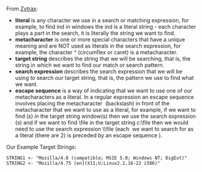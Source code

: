 From [Zytrax](<http://www.zytrax.com/tech/web/regex.htm#intro>):

+  **literal** is any character we use in a search or matching expression, for example, to find ind in windows the ind is a literal string - each character plays a part in the search, it is literally the string we want to find.
+  **metacharacter** is one or more special characters that have a unique meaning and are NOT used as literals in the search expression, for example, the character ^ (circumflex or caret) is a metacharacter.
+  **target string**	describes the string that we will be searching, that is, the string in which we want to find our match or search pattern.
+  **search expression** describes the search expression that we will be using to search our target string, that is, the pattern we use to find what we want.
+  **escape sequence** is a way of indicating that we want to use one of our metacharacters as a literal.
In a regular expression an escape sequence involves placing the metacharacter \ (backslash) in front of the metacharacter that we want to use as a literal, for example, if we want to find (s) in the target string window(s) then we use the search expression \(s\) and if we want to find \\file in the target string c:\\file then we would need to use the search expression \\\\file (each \ we want to search for as a literal (there are 2) is preceded by an escape sequence \).

Our Example Target Strings:
```
STRING1 <- "Mozilla/4.0 (compatible; MSIE 5.0; Windows NT; DigExt)"
STRING2 <- "Mozilla/4.75 [en](X11;U;Linux2.2.16-22 i586)"
```

